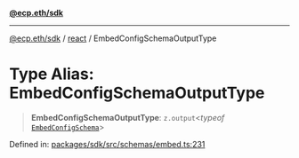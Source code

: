 [**@ecp.eth/sdk**](/sdk-reference/index.mdx)

***

[@ecp.eth/sdk](/sdk-reference/index.mdx) / [react](/sdk-reference/react/index.mdx) / EmbedConfigSchemaOutputType

# Type Alias: EmbedConfigSchemaOutputType

> **EmbedConfigSchemaOutputType**: `z.output`\<*typeof* [`EmbedConfigSchema`](/sdk-reference/schemas/variables/EmbedConfigSchema.mdx)\>

Defined in: [packages/sdk/src/schemas/embed.ts:231](https://github.com/ecp-eth/comments-monorepo/blob/main/packages/sdk/src/schemas/embed.ts#L231)
